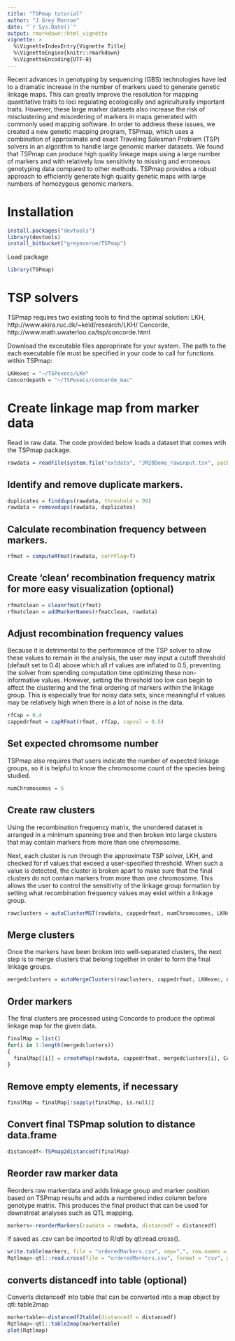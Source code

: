 ```yaml
---
title: "TSPmap tutorial"
author: "J Grey Monroe"
date: "`r Sys.Date()`"
output: rmarkdown::html_vignette
vignette: >
  %\VignetteIndexEntry{Vignette Title}
  %\VignetteEngine{knitr::rmarkdown}
  %\VignetteEncoding{UTF-8}
---
```

Recent advances in genotyping by sequencing  (GBS) technologies have led to a dramatic increase in the number of markers used to generate genetic linkage maps. This can greatly improve the resolution for mapping quantitative traits to loci regulating ecologically and agriculturally important traits. However, these large marker datasets also increase the risk of misclustering and misordering of markers in maps generated with commonly used mapping software.  In order to address these issues, we created a new genetic mapping program, TSPmap, which uses a combination of approximate and exact Traveling Salesman Problem (TSP) solvers in an algorithm to handle large genomic marker datasets. We found that TSPmap can produce high quality linkage maps using a large number of markers and with relatively low sensitivity to missing and erroneous genotyping data compared to other methods. TSPmap provides a robust approach to efficiently generate high quality genetic maps with large numbers of homozygous genomic markers. 

# Installation

```r
install.packages("devtools")
library(devtools)
install_bitbucket("greymonroe/TSPmap")
```

Load package
```r
library(TSPmap)
```

# TSP solvers

TSPmap requires two existing tools to find the optimal solution:
LKH, http://www.akira.ruc.dk/~keld/research/LKH/
Concorde, http://www.math.uwaterloo.ca/tsp/concorde.html

Download the exceutable files approprirate for your system. The path to the each executable file must be specified in your code to call for functions within TSPmap:

```r
LKHexec = "~/TSPexecs/LKH"
Concordepath = "~/TSPexecs/concorde_mac"
```

# Create linkage map from marker data

Read in raw data. The code provided below loads a dataset that comes wtih the TSPmap package.
```r
rawdata = readFile(system.file("extdata", "JM20Demo_rawinput.tsv", package = "TSPmap"))
```

## Identify and remove duplicate markers.

```r
duplicates = finddups(rawdata, threshold = 99)
rawdata = removedups(rawdata, duplicates)
```

## Calculate recombination frequency between markers.
```r
rfmat = computeRFmat(rawdata, corrFlag=T)
```

## Create 'clean' recombination frequency matrix for more easy visualization (optional)
```r
rfmatclean = cleanrfmat(rfmat)
rfmatclean = addMarkerNames(rfmatclean, rawdata)
```

## Adjust recombination frequency values
Because it is detrimental to the performance of the TSP solver to allow these values to remain in the analysis, the user may input a cutoff threshold (default set to 0.4) above which all rf values are inflated to 0.5, preventing the solver from spending computation time optimizing these non-informative values.  However, setting the threshold too low can begin to affect the clustering and the final ordering of markers within the linkage group. This is especially true for noisy data sets, since meaningful rf values may be relatively high when there is a lot of noise in the data. 
```r
rfCap = 0.4
cappedrfmat = capRFmat(rfmat, rfCap, capval = 0.5)
```

## Set expected chromsome number
TSPmap also requires that users indicate the number of expected linkage groups, so it is helpful to know the chromosome count of the species being studied. 
```r
numChromosomes = 5
```

## Create raw clusters
Using the recombination frequency matrix, the unordered dataset is arranged in a minimum spanning tree and then broken into large clusters that may contain markers from more than one chromosome.

Next, each cluster is run through the approximate TSP solver, LKH, and checked for rf values that exceed a user-specified threshold. When such a value is detected, the cluster is broken apart to make sure that the final clusters do not contain markers from more than one chromosome.  This allows the user to control the sensitivity of the linkage group formation by setting what recombination frequency values may exist within a linkage group.
```r
rawclusters = autoClusterMST(rawdata, cappedrfmat, numChromosomes, LKHexec, internalRfThreshold=0.4)
```

## Merge clusters

Once the markers have been broken into well-separated clusters, the next step is to merge clusters that belong together in order to form the final linkage groups. 
```r
mergedclusters = autoMergeClusters(rawclusters, cappedrfmat, LKHexec, numChromosomes, rfCap, rawdata=rawdata)
```

## Order markers
The final clusters are processed using Concorde to produce the optimal linkage map for the given data.  
```r
finalMap = list()
for(i in 1:length(mergedclusters))
{
  finalMap[[i]] = createMap(rawdata, cappedrfmat, mergedclusters[i], Concordepath)
}
```
## Remove empty elements, if necessary
```r
finalMap = finalMap[!sapply(finalMap, is.null)]
```
## Convert final TSPmap solution to distance data.frame
```r
distancedf<-TSPmap2distancedf(finalMap)
```

## Reorder raw marker data
Reorders raw markerdata and adds linkage group and marker position based on TSPmap results and adds a numbered index column before genotype matrix. This produces the final product that can be used for downstreat analyses such as QTL mapping.
```r
markers<-reorderMarkers(rawdata = rawdata, distancedf = distancedf)
```
If saved as .csv can be imported to R/qtl by qtl:read.cross().
```r
write.table(markers, file = "orderedMarkers.csv", sep=",", row.names = F)
Rqtlmap<-qtl::read.cross(file = "orderedMarkers.csv", format = "csv", genotypes = c("a","b" ,"-"))
```

## converts distancedf into table (optional)
Converts distancedf into table that can be converted into a map object by qtl::table2map
```r
markertable<-distancedf2table(distancedf = distancedf)
Rqtlmap<-qtl::table2map(markertable)
plot(Rqtlmap)
```



